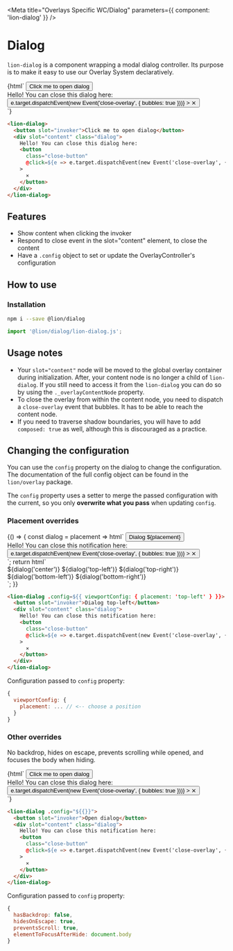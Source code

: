 
<Meta title="Overlays Specific WC/Dialog" parameters={{ component: 'lion-dialog' }} />

# Dialog

`lion-dialog` is a component wrapping a modal dialog controller.
Its purpose is to make it easy to use our Overlay System declaratively.

<Story name="Default">
  {html`
    <style>${demoStyle}</style>
    <lion-dialog>
      <button slot="invoker">Click me to open dialog</button>
      <div slot="content" class="dialog">
        Hello! You can close this dialog here:
        <button
          class="close-button"
          @click=${e => e.target.dispatchEvent(new Event('close-overlay', { bubbles: true }))}
        >
          ⨯
        </button>
      </div>
    </lion-dialog>
  `}
</Story>

```html
<lion-dialog>
  <button slot="invoker">Click me to open dialog</button>
  <div slot="content" class="dialog">
    Hello! You can close this dialog here:
    <button
      class="close-button"
      @click=${e => e.target.dispatchEvent(new Event('close-overlay', { bubbles: true }))}
    >
      ⨯
    </button>
  </div>
</lion-dialog>
```

## Features

- Show content when clicking the invoker
- Respond to close event in the slot="content" element, to close the content
- Have a `.config` object to set or update the OverlayController's configuration

## How to use

### Installation

```sh
npm i --save @lion/dialog
```

```js
import '@lion/dialog/lion-dialog.js';
```

## Usage notes

- Your `slot="content"` node will be moved to the global overlay container during initialization.
  After, your content node is no longer a child of `lion-dialog`.
  If you still need to access it from the `lion-dialog` you can do so by using the `._overlayContentNode` property.
- To close the overlay from within the content node, you need to dispatch a `close-overlay` event that bubbles.
  It has to be able to reach the content node.
- If you need to traverse shadow boundaries, you will have to add `composed: true` as well, although this is discouraged as a practice.

## Changing the configuration

You can use the `config` property on the dialog to change the configuration.
The documentation of the full config object can be found in the `lion/overlay` package.

The `config` property uses a setter to merge the passed configuration with the current, so you only **overwrite what you pass** when updating `config`.


### Placement overrides

<Story name="Placement overrides">
  {() => {
    const dialog = placement => html`
      <lion-dialog .config=${{ viewportConfig: { placement } }}>
        <button slot="invoker">Dialog ${placement}</button>
        <div slot="content" class="dialog">
          Hello! You can close this notification here:
          <button
            class="close-button"
            @click=${e => e.target.dispatchEvent(new Event('close-overlay', { bubbles: true }))}
          >
            ⨯
          </button>
        </div>
      </lion-dialog>
    `;
    return html`
      <style>${demoStyle}</style>
      <div class="demo-box_placements">
        ${dialog('center')} ${dialog('top-left')} ${dialog('top-right')} ${dialog('bottom-left')}
        ${dialog('bottom-right')}
      </div>
    `;
  }}
</Story>

```html
<lion-dialog .config=${{ viewportConfig: { placement: 'top-left' } }}>
  <button slot="invoker">Dialog top-left</button>
  <div slot="content" class="dialog">
    Hello! You can close this notification here:
    <button
      class="close-button"
      @click=${e => e.target.dispatchEvent(new Event('close-overlay', { bubbles: true }))}
    >
      ⨯
    </button>
  </div>
</lion-dialog>
```

Configuration passed to `config` property:
```js
{
  viewportConfig: {
    placement: ... // <-- choose a position
  }
}
```

### Other overrides

No backdrop, hides on escape, prevents scrolling while opened, and focuses the body when hiding.

<Story name="Other overrides">
  {html`
    <style>${demoStyle}</style>
    <lion-dialog .config=${{
      hasBackdrop: false,
      hidesOnEscape: true,
      preventsScroll: true,
      elementToFocusAfterHide: document.body
    }}>
      <button slot="invoker">Click me to open dialog</button>
      <div slot="content" class="dialog">
        Hello! You can close this dialog here:
        <button
          class="close-button"
          @click=${e => e.target.dispatchEvent(new Event('close-overlay', { bubbles: true }))}
        >
          ⨯
        </button>
      </div>
    </lion-dialog>
  `}
</Story>

```html
<lion-dialog .config="${{}}">
  <button slot="invoker">Open dialog</button>
  <div slot="content" class="dialog">
    Hello! You can close this notification here:
    <button
      class="close-button"
      @click=${e => e.target.dispatchEvent(new Event('close-overlay', { bubbles: true }))}
    >
      ⨯
    </button>
  </div>
</lion-dialog>
```

Configuration passed to `config` property:
```js
{
  hasBackdrop: false,
  hidesOnEscape: true,
  preventsScroll: true,
  elementToFocusAfterHide: document.body
}
```
